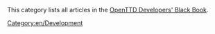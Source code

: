 This category lists all articles in the [[Main/en/Development|OpenTTD Developers' Black Book]].

[[Category:en/Development]]